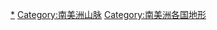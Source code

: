 {{Categories by country|nocat}}

[[Category:各國山脈|*]]
[[Category:南美洲山脉|Category:南美洲山脉]]
[[Category:南美洲各国地形|Category:南美洲各国地形]]